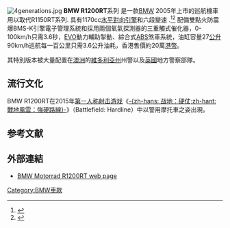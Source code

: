 [[File:4generations.jpg|thumb]]
'''BMW R1200RT'''系列 是一款[[BMW|BMW]] 2005年上市的巡航機車 用以取代R1150RT系列. 具有1170cc[[水平對向引擎|水平對向引擎]]和六段變速 .<ref>{{cite web | url= http://www.vosa.gov.uk/vosa/apps/recalls/searches/expand.asp?uniqueID=7802F713BF36E6898025713B003ECCD2 | title= Recall RM/2006/020 | publisher= [[Vehicle_and_Operator_Services_Agency|VOSA]] | date= 14 March 2006 | accessdate= 7 January 2009 | archive-url= https://web.archive.org/web/20110614135431/http://www.vosa.gov.uk/vosa/apps/recalls/searches/expand.asp?uniqueID=7802F713BF36E6898025713B003ECCD2 | archive-date= 2011-06-14 | dead-url= yes }}</ref><ref>{{cite web | url= http://www.vosa.gov.uk/vosa/apps/recalls/searches/expand.asp?uniqueID=3931D4B7E0CCF9208025713B003F3828&freeText=Blank | title= Recall RM/2006/021 | publisher= [[Vehicle_and_Operator_Services_Agency|VOSA]] | date= 14 March 2006 | accessdate= 7 January 2009 | archive-url= https://web.archive.org/web/20110614135441/http://www.vosa.gov.uk/vosa/apps/recalls/searches/expand.asp?uniqueID=3931D4B7E0CCF9208025713B003F3828&freeText=Blank | archive-date= 2011-06-14 | dead-url= yes }}</ref>
配備雙點火防震爆BMS-K引擎電子管理系統和採用兩個氧氣探測器的三重觸式催化器，0-100km/h只需3.6秒，[[EVO|EVO]]動力輔助掣動、綜合式[[防锁死刹车系统|ABS]]煞車系統，油缸容量27[[公升|公升]]90km/h巡航每一百公里只需3.6公升油耗，香港售價約20萬[[港幣|港幣]]。

其特別版本被大量配置在[[澳洲|澳洲]]的[[維多利亞州|維多利亞州]]州警以及[[英國|英國]]地方警察部隊。

==流行文化==
BMW R1200RT在2015年[[第一人称射击游戏|第一人称射击游戏]]《[[战地：硬仗|-{zh-hans: 战地：硬仗;zh-hant: 戰地風雲：強硬路線}-]]》（Battlefield: Hardline）中以警用摩托車之姿出現。

==参考文献==
<div class="references-small">
<references></references>
</div>

==外部連結==
{{commonscat|BMW R1200RT}}
* [https://web.archive.org/web/20111024190859/http://www.bmw-motorrad.com/com/en/bikes/tour/r1200rt/r1200rt_main.html BMW Motorrad R1200RT web page]

[[Category:BMW車款|Category:BMW車款]]